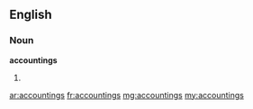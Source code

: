 ==English==

===Noun===
'''accountings'''

# {{plural of|accounting}}

[[ar:accountings]]
[[fr:accountings]]
[[mg:accountings]]
[[my:accountings]]